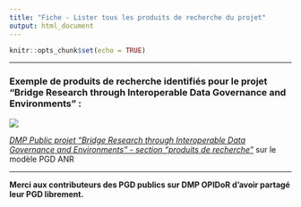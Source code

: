 ```yaml
---
title: "Fiche - Lister tous les produits de recherche du projet"
output: html_document
---
```


```r
knitr::opts_chunk$set(echo = TRUE)
```

------------------------------------------------------------------------

### Exemple de produits de recherche identifiés pour le projet "Bridge Research through Interoperable Data Governance and Environments" :

![](images/exemple%20pgd%20PDR.png)

*[DMP Public projet "Bridge Research through Interoperable Data Governance and Environments" - section "produits de recherche"](https://dmp.opidor.fr/plans/5954/export.pdf)* sur le modèle PGD ANR

------------------------------------------------------------------------

**Merci aux contributeurs des PGD publics sur DMP OPIDoR d'avoir partagé leur PGD librement.**

# 
